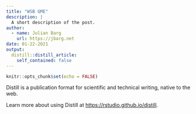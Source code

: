 ```yaml
---
title: "WSB GME"
description: |
  A short description of the post.
author:
  - name: Julian Barg
    url: https://jbarg.net
date: 01-22-2021
output:
  distill::distill_article:
    self_contained: false
---
```



```r
knitr::opts_chunk$set(echo = FALSE)
```

Distill is a publication format for scientific and technical writing, native to the web.

Learn more about using Distill at <https://rstudio.github.io/distill>.


